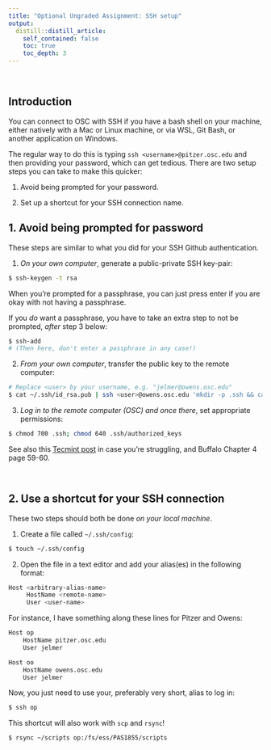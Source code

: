 ```yaml
---
title: "Optional Ungraded Assignment: SSH setup"
output:
  distill::distill_article:
    self_contained: false
    toc: true
    toc_depth: 3
---
```


<br>

## Introduction

You can connect to OSC with SSH if you have a bash shell on your machine,
either natively with a Mac or Linux machine, or via WSL, Git Bash, or another
application on Windows.

The regular way to do this is typing `ssh <username>@pitzer.osc.edu` and then
providing your password, which can get tedious. There are two setup steps
you can take to make this quicker:

1. Avoid being prompted for your password.

2. Set up a shortcut for your SSH connection name. 

## 1. Avoid being prompted for password

These steps are similar to what you did for your SSH Github authentication.

1. *On your own computer*, generate a public-private SSH key-pair:

  ```bash
  $ ssh-keygen -t rsa
  ```
  
  When you're prompted for a passphrase, you can just press enter if you are
  okay with not having a passphrase.
  
::: {.content-box-info}
  
If you *do* want a passphrase, you have to take an extra step to not be prompted,
*after* step 3 below:
  
```sh
$ ssh-add
# (Then here, don't enter a passphrase in any case!)
```
  
:::

2. *From your own computer*, transfer the public key to the remote computer:

  ```bash
  # Replace <user> by your username, e.g. "jelmer@owens.osc.edu"
  $ cat ~/.ssh/id_rsa.pub | ssh <user>@owens.osc.edu 'mkdir -p .ssh && cat >> .ssh/authorized_keys'
  ```

3. *Log in to the remote computer (OSC) and once there*,
   set appropriate permissions:

  ```bash
  $ chmod 700 .ssh; chmod 640 .ssh/authorized_keys
  ```

::: {.content-box-info}

See also this [Tecmint post](https://www.tecmint.com/ssh-passwordless-login-using-ssh-keygen-in-5-easy-steps/)
in case you're struggling, and Buffalo Chapter 4 page 59-60.

:::

<br>

## 2. Use a shortcut for your SSH connection

These two steps should both be done *on your local machine*.

1. Create a file called `~/.ssh/config`:

  ```bash
  $ touch ~/.ssh/config
  ```

2. Open the file in a text editor and add your alias(es) in the following format:

  ```bash
  Host <arbitrary-alias-name>    
       HostName <remote-name>
       User <user-name>
  ```

  For instance, I have something along these lines for Pitzer and Owens:
  
  ```bash
  Host op
      HostName pitzer.osc.edu
      User jelmer
  
  Host oo
      HostName owens.osc.edu
      User jelmer
  ```

Now, you just need to use your, preferably very short, alias to log in:

```sh
$ ssh op
```

This shortcut will also work with `scp` and `rsync`!

```sh
$ rsync ~/scripts op:/fs/ess/PAS1855/scripts
```

<br> <br>
